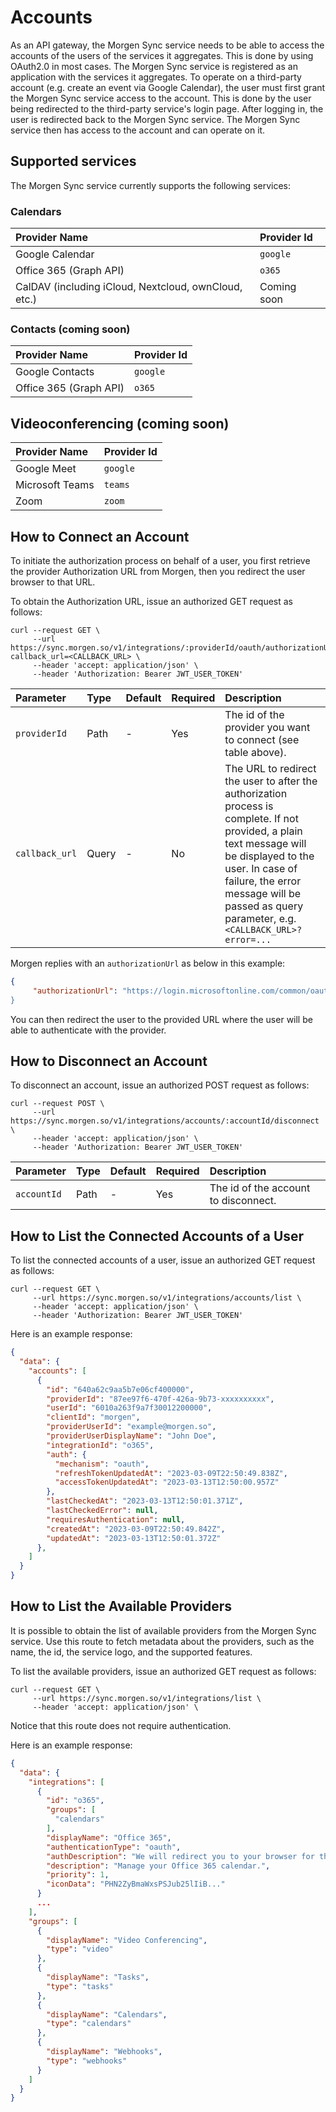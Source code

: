 # Accounts

As an API gateway, the Morgen Sync service needs to be able to access the accounts of the users of the
services it aggregates. This is done by using OAuth2.0 in most cases. The Morgen Sync service is registered
as an application with the services it aggregates. To operate on a third-party account (e.g. create an event via
Google Calendar), the user must first grant the Morgen Sync service access to the account. This is done by the
user being redirected to the third-party service's login page. After logging in, the user is redirected back to
the Morgen Sync service. The Morgen Sync service then has access to the account and can operate on it.

## Supported services
The Morgen Sync service currently supports the following services:

### Calendars

| Provider Name              | Provider Id | 
| :-----                     | :----       |
| Google Calendar            | `google`    | 
| Office 365 (Graph API)     | `o365`      | 
| CalDAV (including iCloud, Nextcloud, ownCloud, etc.) | Coming soon |


### Contacts (coming soon)

| Provider Name              | Provider Id | 
| :-----                     | :----       |
| Google Contacts            | `google`    | 
| Office 365 (Graph API)     | `o365`      | 


## Videoconferencing (coming soon)

| Provider Name              | Provider Id | 
| :-----                     | :----       |
| Google Meet                | `google`    | 
| Microsoft Teams            | `teams`      | 
| Zoom                       | `zoom` |

## How to Connect an Account

To initiate the authorization process on behalf of a user, you first retrieve the provider Authorization URL 
from Morgen, then you redirect the user browser to that URL.

To obtain the Authorization URL, issue an authorized GET request as follows:

```
curl --request GET \
     --url https://sync.morgen.so/v1/integrations/:providerId/oauth/authorizationUrl?callback_url=<CALLBACK_URL> \
     --header 'accept: application/json' \
     --header 'Authorization: Bearer JWT_USER_TOKEN'
```

| Parameter | Type | Default | Required | Description |
| :-----    | :---- | :---- | :---- | :---- |
| `providerId` | Path | - | Yes | The id of the provider you want to connect (see table above). |
| `callback_url` | Query | - | No | The URL to redirect the user to after the authorization process is complete. If not provided, a plain text message will be displayed to the user. In case of failure, the error message will be passed as query parameter, e.g. `<CALLBACK_URL>?error=...`  |


Morgen replies with an `authorizationUrl` as below in this example:

```json
{
     "authorizationUrl": "https://login.microsoftonline.com/common/oauth2/v2.0/authorize?client_id=5ef323da-xxxx-xxxx-xxxx-xxxxxxxf&redirect_uri=https%3A%2F%2Fsync.morgen.so%2Fv1%2Fintegrations%2Fo365%2Foauth%2Fcallback&response_type=code&state=KQv-rNsqSybWIbhY-C6Ga&scope=openid%20email%20profile%20offline_access%20MailboxSettings.ReadWrite%20User.ReadWrite%20User.ReadBasic.All%20Contacts.ReadWrite%20Calendars.ReadWrite%20Calendars.ReadWrite.Shared&access_type=offline&prompt=consent""
}

```

You can then redirect the user to the provided URL where the user will be able to authenticate with the provider.

## How to Disconnect an Account

To disconnect an account, issue an authorized POST request as follows:

```
curl --request POST \
     --url https://sync.morgen.so/v1/integrations/accounts/:accountId/disconnect \
     --header 'accept: application/json' \
     --header 'Authorization: Bearer JWT_USER_TOKEN'
```

| Parameter | Type | Default | Required | Description |
| :-----    | :---- | :---- | :---- | :---- |
| `accountId` | Path | - | Yes | The id of the account to disconnect. |


## How to List the Connected Accounts of a User

To list the connected accounts of a user, issue an authorized GET request as follows:

```
curl --request GET \
     --url https://sync.morgen.so/v1/integrations/accounts/list \
     --header 'accept: application/json' \
     --header 'Authorization: Bearer JWT_USER_TOKEN'
```

Here is an example response:

```json
{
  "data": {
    "accounts": [
      {
        "id": "640a62c9aa5b7e06cf400000",
        "providerId": "87ee97f6-470f-426a-9b73-xxxxxxxxxx",
        "userId": "6010a263f9a7f30012200000",
        "clientId": "morgen",
        "providerUserId": "example@morgen.so",
        "providerUserDisplayName": "John Doe",
        "integrationId": "o365",
        "auth": {
          "mechanism": "oauth",
          "refreshTokenUpdatedAt": "2023-03-09T22:50:49.838Z",
          "accessTokenUpdatedAt": "2023-03-13T12:50:00.957Z"
        },
        "lastCheckedAt": "2023-03-13T12:50:01.371Z",
        "lastCheckedError": null,
        "requiresAuthentication": null,
        "createdAt": "2023-03-09T22:50:49.842Z",
        "updatedAt": "2023-03-13T12:50:01.372Z"
      },
    ]
  }
}
```

## How to List the Available Providers

It is possible to obtain the list of available providers from the Morgen Sync service.
Use this route to fetch metadata about the providers, such as the name, the id, the service logo, and the supported features.

To list the available providers, issue an authorized GET request as follows:


```
curl --request GET \
     --url https://sync.morgen.so/v1/integrations/list \
     --header 'accept: application/json' \
```

Notice that this route does not require authentication.

Here is an example response:

```json
{
  "data": {
    "integrations": [
      {
        "id": "o365",
        "groups": [
          "calendars"
        ],
        "displayName": "Office 365",
        "authenticationType": "oauth",
        "authDescription": "We will redirect you to your browser for the authentication with Microsoft.",
        "description": "Manage your Office 365 calendar.",
        "priority": 1,
        "iconData": "PHN2ZyBmaWxsPSJub25lIiB..."
      }
      ...
    ],
    "groups": [
      {
        "displayName": "Video Conferencing",
        "type": "video"
      },
      {
        "displayName": "Tasks",
        "type": "tasks"
      },
      {
        "displayName": "Calendars",
        "type": "calendars"
      },
      {
        "displayName": "Webhooks",
        "type": "webhooks"
      }
    ]
  }
}
```